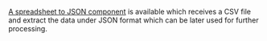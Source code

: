 [A spreadsheet to JSON component](/build-custom-tools/tool-steps/convert-spreadsheet-to-json)
is available which receives a CSV file and extract the data under JSON format which can be later used for further
processing.